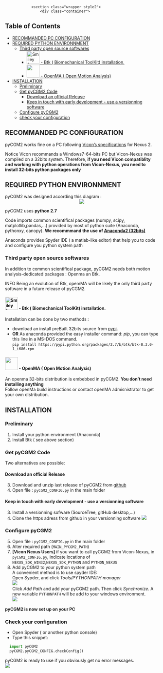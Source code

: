 <!---
output:
  html_document:
    toc: true
    toc_depth: 5
--->


<!--html_preserve-->
				<section class="wrapper style2">
					<div class="container">
<!--/html_preserve-->


<div class="jumbotron">
# Table of Contents
<ul>
<li><a href="#recommanded-pc-configuration">RECOMMANDED PC CONFIGURATION</a></li>
<li><a href="#required-python-environnment">REQUIRED PYTHON ENVIRONNMENT</a><ul>
<li><a href="#third-party-open-source-softwares">Third party open source softwares</a><ul>
<li><a href="#btk-biomechanical-toolkit-installation."><img src="images/btk-128.png" alt="Smiley face" height="42" width="42"> - Btk ( Biomechanical ToolKit) installation.</a></li>
<li><a href="#openma-open-motion-analysis"><img src="images/opemMA.png"  height="42" width="42"> - OpenMA ( Open Motion Analysis)</a></li>
</ul></li>
</ul></li>
<li><a href="#installation">INSTALLATION</a><ul>
<li><a href="#preliminary">Preliminary</a></li>
<li><a href="#get-pycgm2-code">Get pyCGM2 Code</a><ul>
<li><a href="#download-an-official-release">Download an official Release</a></li>
<li><a href="#keep-in-touch-with-early-development---use-a-versionning-software">Keep in touch with early development - use a versionning software</a></li>
</ul></li>
<li><a href="#configure-pycgm2">Configure pyCGM2</a></li>
<li><a href="#check-your-configuration">check your configuration</a></li>
</ul></li>
</ul>
</div>







## RECOMMANDED PC CONFIGURATION 

pyCGM2 works fine on a PC following [Vicon's specifications](https://www.vicon.com/faqs)  for Nexus 2.


<!--html_preserve--> 
<div class="alert alert-dismissible alert-warning">
  <p>Notice Vicon recommands a Windows7-64-bits PC but Vicon-Nexus was compiled on a 32bits system. Therefore, <b> if you need Vicon compatiblity and working with python operations from Vicon-Nexus, you need to install 32-bits python packages only</b></p>
</div>
<!--/html_preserve-->


## REQUIRED  PYTHON ENVIRONNMENT 


pyCGM2 was designed according this diagram :
<center>
  <img src="diagrams/diagramPyCGM2.png"><br>
</center>

pyCGM2 uses **python 2.7**

Code imports common scientifical packages (numpy, scipy, matplotlib,pandas,...) provided by most of python suite (Anaconda, pythonxy, canopy). **We recommmand the use of [Anaconda2 (32bits)](https://www.continuum.io/downloads)**

Anaconda provides Spyder IDE ( a matlab-like editor) that help you to code and configure you python system path


### Third party open source softwares

In addition to common scientifical package, pyCGM2 needs both motion analysis-dedicated packages : Openma an Btk.

<span class="label label-info">INFO</span> Being an evolution of Btk, opemMA will be likely the only third party software in a future release of pyCGM2.

####  <img src="images/btk-128.png" alt="Smiley face" height="42" width="42"> - Btk ( Biomechanical ToolKit) installation. 


Installation can be done by two methods : 

 * download an install preBuilt 32bits source from [pypi]( https://pypi.python.org/pypi/btk/0.3).</li>
 * **OR** As anaconda provided the easy installer command: *pip*, you can type this line in a MS-DOS command.<br/>
 `pip install https://pypi.python.org/packages/2.7/b/btk/btk-0.3.0-1_i686.rpm` </li>

 
   
####  <img src="images/opemMA.png"  height="42" width="42"> - OpenMA ( Open Motion Analysis)

An openma 32-bits distribution is embebbed in pyCGM2. **You don't need installing anything**<br/> 
Follow openMa build instructions or contact openMA admisnistrator to get your own distribution. 


## INSTALLATION


### Preliminary 

 1. Install your python environment (Anaconda)
 2. Install Btk ( see above section)


### Get pyCGM2 Code

Two alternatives are possible: 

#### Download an official Release

 3. Download and unzip last release of  pyCGM2 from [github](https://github.com/pyCGM2/pyCGM2/releases)
 4. Open file : `pyCGM2_CONFIG.py` in the main folder


#### Keep in touch with early development - use a versionning software

 3. Install a versionning sofware (SourceTree, gitHub desktop,...)  
 4. Clone the https adress from github in your versionning software
  <img src="images/install/github/github-clone.png"><br>


### Configure pyCGM2 

 
 5. Open file : `pyCGM2_CONFIG.py` in the main folder
 6. Alter required path (`MAIN_PYCGM2_PATH`)
 7. **[Vicon Nexus Users]** if you want to call pyCGM2 from Vicon-Nexus, in `pyCGM2_CONFIG.py`, indicate locations of `NEXUS_SDK_WIN32`,`NEXUS_SDK_PYTHON` and  `PYTHON_NEXUS`
 8. Add pyCGM2 to your python system path <br>
 A convenient method is to use spyder IDE: <br>
 Open Sypder, and click *Tools/PYTHONPATH manager* <br>
 <img src="images/install/spyder/spyder-pythonpathmanager.png"><br>
 Click *Add Path* and add your pyCGM2 path. Then click *Synchronize*. A new variable `PYTHONPATH` will be add to your windows environment.<br>
<img src="images/install/spyder/spyder-pythonpathmanagerwindow.png"><br>
 
 
**pyCGM2 is now set up on your PC**



### Check your configuration

 * Open Spyder ( or another python console)
 * Type this snippet:
```python
  import pyCGM2
  pyCGM2.pyCGM2_CONFIG.checkConfig()
```

pyCGM2 is ready to use if you obviously get no error messages.<br>
 <img src="images/install/pycgm2-checkConfig-success.png">
 

<!--html_preserve-->
</div>
</section>
<!--/html_preserve-->


